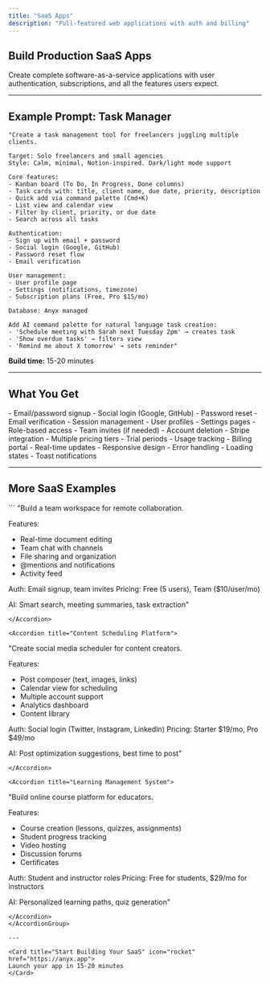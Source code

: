 ```yaml
---
title: "SaaS Apps"
description: "Full-featured web applications with auth and billing"
---
```


## Build Production SaaS Apps

Create complete software-as-a-service applications with user authentication, subscriptions, and all the features users expect.

---

## Example Prompt: Task Manager

```
"Create a task management tool for freelancers juggling multiple clients.

Target: Solo freelancers and small agencies
Style: Calm, minimal, Notion-inspired. Dark/light mode support

Core features:
- Kanban board (To Do, In Progress, Done columns)
- Task cards with: title, client name, due date, priority, description
- Quick add via command palette (Cmd+K)
- List view and calendar view
- Filter by client, priority, or due date
- Search across all tasks

Authentication:
- Sign up with email + password
- Social login (Google, GitHub)
- Password reset flow
- Email verification

User management:
- User profile page
- Settings (notifications, timezone)
- Subscription plans (Free, Pro $15/mo)

Database: Anyx managed

Add AI command palette for natural language task creation:
- 'Schedule meeting with Sarah next Tuesday 2pm' → creates task
- 'Show overdue tasks' → filters view
- 'Remind me about X tomorrow' → sets reminder"
```

**Build time:** 15-20 minutes

---

## What You Get

<CardGroup cols={2}>
  <Card title="Full Auth System" icon="lock">
    - Email/password signup
    - Social login (Google, GitHub)
    - Password reset
    - Email verification
    - Session management
  </Card>
  
  <Card title="User Management" icon="user">
    - User profiles
    - Settings pages
    - Role-based access
    - Team invites (if needed)
    - Account deletion
  </Card>
  
  <Card title="Subscription Ready" icon="credit-card">
    - Stripe integration
    - Multiple pricing tiers
    - Trial periods
    - Usage tracking
    - Billing portal
  </Card>
  
  <Card title="Production Features" icon="check">
    - Real-time updates
    - Responsive design
    - Error handling
    - Loading states
    - Toast notifications
  </Card>
</CardGroup>

---

## More SaaS Examples

<AccordionGroup>
<Accordion title="Team Collaboration Tool">
  ```
  "Build a team workspace for remote collaboration.
  
  Features:
  - Real-time document editing
  - Team chat with channels
  - File sharing and organization
  - @mentions and notifications
  - Activity feed
  
  Auth: Email signup, team invites
  Pricing: Free (5 users), Team ($10/user/mo)
  
  AI: Smart search, meeting summaries, task extraction"
  ```
</Accordion>

<Accordion title="Content Scheduling Platform">
  ```
  "Create social media scheduler for content creators.
  
  Features:
  - Post composer (text, images, links)
  - Calendar view for scheduling
  - Multiple account support
  - Analytics dashboard
  - Content library
  
  Auth: Social login (Twitter, Instagram, LinkedIn)
  Pricing: Starter $19/mo, Pro $49/mo
  
  AI: Post optimization suggestions, best time to post"
  ```
</Accordion>

<Accordion title="Learning Management System">
  ```
  "Build online course platform for educators.
  
  Features:
  - Course creation (lessons, quizzes, assignments)
  - Student progress tracking
  - Video hosting
  - Discussion forums
  - Certificates
  
  Auth: Student and instructor roles
  Pricing: Free for students, $29/mo for instructors
  
  AI: Personalized learning paths, quiz generation"
  ```
</Accordion>
</AccordionGroup>

---

<Card title="Start Building Your SaaS" icon="rocket" href="https://anyx.app">
  Launch your app in 15-20 minutes
</Card>

